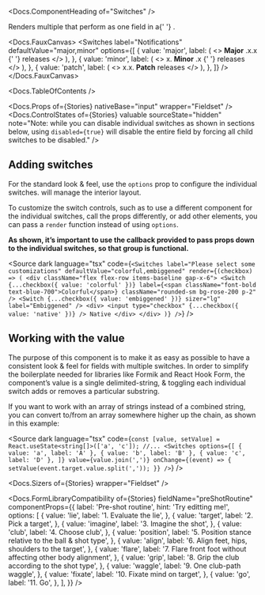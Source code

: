


<Meta of={Stories} />

<Docs.ComponentHeading of="Switches" />

<div>
  Renders multiple <Docs of="Switch" /> that perform as one field in a{' '}
  <Docs of="Fieldset" />.
</div>

<Docs.FauxCanvas>
  <Switches
    label="Notifications"
    defaultValue="major,minor"
    options={[
      {
        value: 'major',
        label: (
          <>
            <strong>Major</strong>
            <span className="text-gray-400" aria-hidden>
              .x.x
            </span>{' '}
            releases
          </>
        ),
      },
      {
        value: 'minor',
        label: (
          <>
            <span className="text-gray-400" aria-hidden>
              x.
            </span>
            <strong>Minor</strong>
            <span className="text-gray-400" aria-hidden>
              .x
            </span>{' '}
            releases
          </>
        ),
      },
      {
        value: 'patch',
        label: (
          <>
            <span className="text-gray-400" aria-hidden>
              x.x.
            </span>
            <strong>Patch</strong> releases
          </>
        ),
      },
    ]}
  />
</Docs.FauxCanvas>

<Docs.TableOfContents />

<Docs.Props of={Stories} nativeBase="input" wrapper="Fieldset" />
<Docs.ControlStates
  of={Stories}
  valuable
  sourceState="hidden"
  note="Note: while you can disable individual switches as shown in sections below, using `disabled={true}` will disable the entire field by forcing all child switches to be disabled."
/>

## Adding switches

For the standard look & feel, use the `options` prop to configure the individual
switches. <Docs of="Switches" /> will manage the interior layout.

<Canvas of={Stories.StandardLayout} sourceState="shown" />

To customize the switch controls, such as to use a different component for the
individual switches, call the props differently, or add other elements, you can
pass a `render` function instead of using `options`.

<strong>
  As shown, it’s important to use the callback provided to pass props down to
  the individual switches, so that group is functional.
</strong>

<Canvas of={Stories.CustomLayout} sourceState="none" />

<Source
  dark
  language="tsx"
  code={`
    <Switches
      label="Please select some customizations"
      defaultValue="colorful,embiggened"
      render={(checkbox) => (
        <div className="flex flex-row items-baseline gap-x-6">
          <Switch
            {...checkbox({ value: 'colorful' })}
            label={<span className="font-bold text-blue-700">Colorful</span>}
            className="rounded-sm bg-rose-200 p-2"
          />
          <Switch
            {...checkbox({ value: 'embiggened' })}
            sizer="lg"
            label="Embiggened"
          />
          <div>
            <input type="checkbox" {...checkbox({ value: 'native' })} /> Native
          </div>
        </div>
      )}
    />
  `}
/>

## Working with the value

The purpose of this component is to make it as easy as possible to have a
consistent look & feel for fields with multiple switches. In order to simplify
the boilerplate needed for libraries like Formik and React Hook Form, the
component’s value is a single delimited-string, & toggling each individual
switch adds or removes a particular substring.

If you want to work with an array of strings instead of a combined string, you
can convert to/from an array somewhere higher up the chain, as shown in this
example:

<Source
  dark
  language="tsx"
  code={`
    const [value, setValue] = React.useState<string[]>(['a', 'c']);
    //...
    <Switches
      options={[
        { value: 'a', label: 'A' },
        { value: 'b', label: 'B' },
        { value: 'c', label: 'D' },
      ]}
      value={value.join(',')}
      onChange={(event) => {
        setValue(event.target.value.split(','));
      }}
    />
  `}
/>

<Docs.Sizers of={Stories} wrapper="Fieldset" />

<Docs.FormLibraryCompatibility
  of={Stories}
  fieldName="preShotRoutine"
  componentProps={{
    label: 'Pre-shot routine',
    hint: 'Try editting me!',
    options: [
      {
        value: 'lie',
        label: '1. Evaluate the lie',
      },
      {
        value: 'target',
        label: '2. Pick a target',
      },
      {
        value: 'imagine',
        label: '3. Imagine the shot',
      },
      {
        value: 'club',
        label: '4. Choose club',
      },
      {
        value: 'position',
        label: '5. Position stance relative to the ball & shot type',
      },
      {
        value: 'align',
        label: '6. Align feet, hips, shoulders to the target',
      },
      {
        value: 'flare',
        label: '7. Flare front foot without affecting other body alignment',
      },
      {
        value: 'grip',
        label: '8. Grip the club according to the shot type',
      },
      {
        value: 'waggle',
        label: '9. One club-path waggle',
      },
      {
        value: 'fixate',
        label: '10. Fixate mind on target',
      },
      {
        value: 'go',
        label: '11. Go',
      },
    ],
  }}
/>
